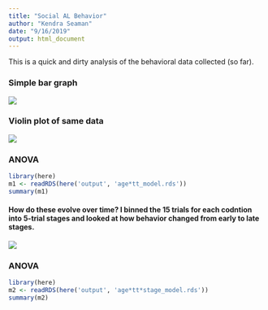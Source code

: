 ```yaml
---
title: "Social AL Behavior"
author: "Kendra Seaman"
date: "9/16/2019"
output: html_document
---
```


This is a quick and dirty analysis of the behavioral data collected (so far).

### Simple bar graph

![](../figs/age_grp_means.png)

### Violin plot of same data

![](../figs/age_grp_means_violin.png)

### ANOVA
```r
library(here)
m1 <- readRDS(here('output', 'age*tt_model.rds'))
summary(m1)
```

#### How do these evolve over time? I binned the 15 trials for each codntion into 5-trial stages and looked at how behavior changed from early to late stages.

![](../figs/grp_means_over_stage.png)

### ANOVA 

```r
library(here)
m2 <- readRDS(here('output', 'age*tt*stage_model.rds'))
summary(m2)
```
